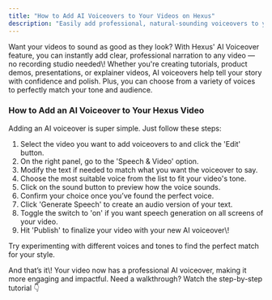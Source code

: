 ```yaml
---
title: "How to Add AI Voiceovers to Your Videos on Hexus"
description: "Easily add professional, natural-sounding voiceovers to your videos with just a few clicks"
---
```


Want your videos to sound as good as they look? With Hexus' AI Voiceover feature, you can instantly add clear, professional narration to any video — no recording studio needed\\! Whether you're creating tutorials, product demos, presentations, or explainer videos, AI voiceovers help tell your story with confidence and polish. Plus, you can choose from a variety of voices to perfectly match your tone and audience.

### **How to Add an AI Voiceover to Your Hexus Video**

Adding an AI voiceover is super simple. Just follow these steps:

1. Select the video you want to add voiceovers to and click the 'Edit' button.
2. On the right panel, go to the 'Speech & Video' option.
3. Modify the text if needed to match what you want the voiceover to say.
4. Choose the most suitable voice from the list to fit your video's tone.
5. Click on the sound button to preview how the voice sounds.
6. Confirm your choice once you’ve found the perfect voice.
7. Click 'Generate Speech' to create an audio version of your text.
8. Toggle the switch to 'on' if you want speech generation on all screens of your video.
9. Hit 'Publish' to finalize your video with your new AI voiceover\\!

Try experimenting with different voices and tones to find the perfect match for your style.

And that’s it\\! Your video now has a professional AI voiceover, making it more engaging and impactful. Need a walkthrough? Watch the step-by-step tutorial 👇